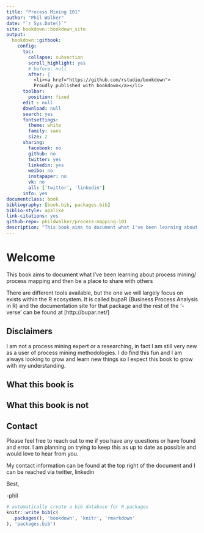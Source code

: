 ```yaml
--- 
title: "Process Mining 101"
author: "Phil Walker"
date: "`r Sys.Date()`"
site: bookdown::bookdown_site
output: 
  bookdown::gitbook:
    config:
      toc:
        collapse: subsection
        scroll_highlight: yes
        # before: null
        after: |
          <li><a href="https://github.com/rstudio/bookdown">
          Proudly published with bookdown</a></li>
      toolbar:
        position: fixed
      edit : null
      download: null
      search: yes
      fontsettings:
        theme: white
        family: sans
        size: 2
      sharing:
        facebook: no
        github: no
        twitter: yes
        linkedin: yes
        weibo: no
        instapaper: no
        vk: no
        all: ['twitter', 'linkedin']
      info: yes
documentclass: book
bibliography: [book.bib, packages.bib]
biblio-style: apalike
link-citations: yes
github-repo: phildwalker/process-mapping-101
description: "This book aims to document what I've been learning about process mining/ process mapping and then be a place to share with others"
---
```


# Welcome

This book aims to document what I've been learning about process mining/ process mapping and then be a place to share with others

There are different tools available, but the one we will largely focus on exists within the R ecosystem. It is called bupaR (Business Process Analysis in R) and the documentation site for that package and the rest of the '-verse' can be found at [http://bupar.net/]


## Disclaimers

I am not a process mining expert or a researching, in fact I am still very new as a user of process mining methodologies. I do find this fun and I am always looking to grow and learn new things so I expect this book to grow with my understanding.


## What this book is



## What this book is not


## Contact

Please feel free to reach out to me if you have any questions or have found and error. I am planning on trying to keep this as up to date as possible and would love to hear from you.

My contact information can be found at the top right of the document and I can be reached via twitter, linkedin

Best,

-phil

```r
# automatically create a bib database for R packages
knitr::write_bib(c(
  .packages(), 'bookdown', 'knitr', 'rmarkdown'
), 'packages.bib')
```
